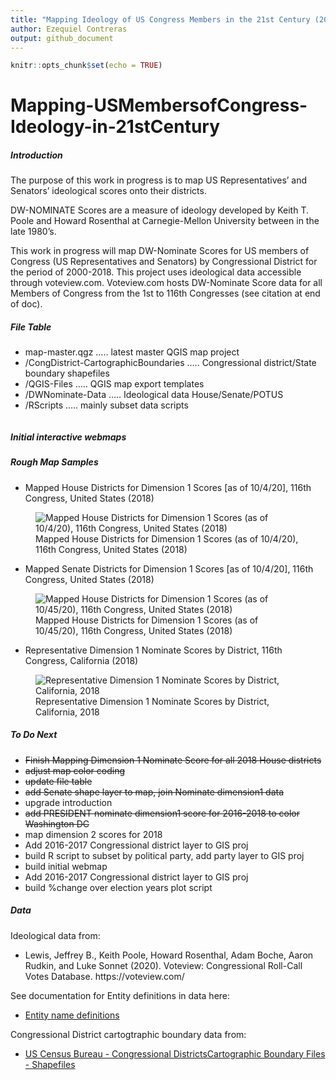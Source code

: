 ```yaml
---
title: "Mapping Ideology of US Congress Members in the 21st Century (2000-2018)"
author: Ezequiel Contreras
output: github_document
---
```


```r
knitr::opts_chunk$set(echo = TRUE)
```

# Mapping-USMembersofCongress-Ideology-in-21stCentury #

##### Introduction #####

The purpose of this work in progress is to map US Representatives' and Senators' ideological scores onto their districts.

DW-NOMINATE Scores are a measure of ideology developed by Keith T. Poole and Howard Rosenthal at Carnegie-Mellon University between in the late 1980's. 

This work in progress will map DW-Nominate Scores for US members of Congress (US Representatives and Senators) by Congressional District for the period of 2000-2018. This project uses ideological data accessible through voteview.com. Voteview.com hosts DW-Nominate Score data for all Members of Congress from the 1st to 116th Congresses (see citation at end of doc).

##### File Table #####

- map-master.qgz ..... latest master QGIS map project
- /CongDistrict-CartographicBoundaries ..... Congressional district/State boundary shapefiles
- /QGIS-Files ..... QGIS map export templates
- /DWNominate-Data ..... Ideological data House/Senate/POTUS
- /RScripts ..... mainly subset data scripts
```r
```
##### Initial interactive webmaps #####

<script>

<iframe src="/qgis2web_maps/116thHouse/qgis2web_2020_10_04-18_44_27_592960/index.html" title="W3Schools Free Online Web Tutorials" height=3000px width=3500px></iframe>

</script>

##### Rough Map Samples #####

- Mapped House Districts for Dimension 1 Scores [as of 10/4/20], 116th Congress, United States (2018)

![Mapped House Districts for Dimension 1 Scores (as of 10/4/20), 116th Congress, United States (2018)](DWN-D1-MappedDistricts-current.png)

- Mapped Senate Districts for Dimension 1 Scores [as of 10/4/20], 116th Congress, United States (2018)

![Mapped House Districts for Dimension 1 Scores (as of 10/45/20), 116th Congress, United States (2018)](DWN-D1-MappedStates-current.png)


- Representative Dimension 1 Nominate Scores by District, 116th Congress, California (2018)

![Representative Dimension 1 Nominate Scores by District, California, 2018](DWN-D1-116thC-House-California.png)


##### To Do Next #####

- ~~Finish Mapping Dimension 1 Nominate Score for all 2018 House districts~~
- ~~adjust map color coding~~
- ~~update file table~~
- ~~add Senate shape layer to map, join Nominate dimension1 data~~
- upgrade introduction
- ~~add PRESIDENT nominate dimension1 score for 2016-2018 to color Washington DC~~
- map dimension 2 scores for 2018
- Add 2016-2017 Congressional district layer to GIS proj
- build R script to subset by political party, add party layer to GIS proj 
- build initial webmap
- Add 2016-2017 Congressional district layer to GIS proj
- build %change over election years plot script


##### Data #####

Ideological data from:

* Lewis, Jeffrey B., Keith Poole, Howard Rosenthal, Adam Boche, Aaron Rudkin, and Luke Sonnet (2020). Voteview: Congressional Roll-Call Votes Database. https://voteview.com/


See documentation for Entity definitions in data here:

* [Entity name definitions](https://github.com/ezequielc97/Mapping-USMembersofCongress-Ideology-in-21stCentury/tree/main/CongDistrict-CartographicBoundaries/EntityNameDefinitions)


Congressional District cartogtraphic boundary data from:

* [US Census Bureau - Congressional DistrictsCartographic Boundary Files - Shapefiles](https://www.census.gov/geographies/mapping-files/time-series/geo/carto-boundary-file.html)


